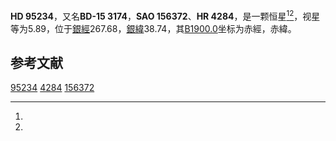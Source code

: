 {{Starbox begin
| name = HD 95234
}}
{{Starbox observe
| epoch = [[J2000.0|J2000.0]]
| constell = {{星座名待查}}<ref name=SIMBAD>{{cite web
 | url=http://simbad.u-strasbg.fr/simbad/sim-id?Ident=HR+4284
 | title =Pulsating variable Star
 | publisher=Centre de Données astronomiques de Strasbourg
 | work=SIMBAD
 | accessdate=2012-07-13}}</ref><ref name=DATA>{{cite web
 | url=http://vizier.u-strasbg.fr/viz-bin/VizieR-5?-out.add=.&-source=5050&-corr=PK=HR&-out.max=9999&HR=4284
 | title=VizieR Detailed Page
 | accessdate=2012-07-13
 | archive-date=2016-03-05
 | archive-url=https://web.archive.org/web/20160305214356/http://vizier.u-strasbg.fr/viz-bin/VizieR-5?-out.add=.&-source=5050&-corr=PK=HR&-out.max=9999&HR=4284
 | dead-url=no
 }}</ref>
| 星官 = 
| ra = {{RA|10|59|30.9}}<ref name=SIMBAD /><ref name=DATA />
| dec = {{DEC|-16|21|14}}<ref name=SIMBAD /><ref name=DATA />
| appmag_v = 5.89<ref name=SIMBAD /><ref name=DATA />
}}
{{Starbox character
| class = M2III<ref name=SIMBAD /><ref name=DATA />
| b-v = 1.63<ref name=SIMBAD /><ref name=DATA />
| u-b = 1.91<ref name=SIMBAD /><ref name=DATA />
| r-i = <ref name=SIMBAD /><ref name=DATA />
| variable = 
}}
{{Starbox astrometry
| radial_v = 1.91
| prop_mo_ra = -33
| parallax = 
| p_error = 
}}
{{Starbox catalog
| names =BD-15 3174，[[SAO星表|SAO]] 156372，[[HD星表|HD]] 95234，[[HR星表|HR]] 4284}}
{{Starbox reference |Simbad=HR+4284}}
{{Starbox end}}

'''HD 95234'''，又名'''BD-15 3174'''，'''SAO 156372'''、'''HR 4284'''，是一颗恒星<ref name=SIMBAD /><ref name=DATA />，视星等为5.89，位于[[銀道座標系|銀經]]267.68，[[銀道座標系|銀緯]]38.74，其[[B1900.0|B1900.0]]坐标为赤經{{RA|10|54|34.3}}，赤緯{{DEC|-15|38.74|3}}。

== 参考文献 ==
{{reflist}}

{{star-stub}}

[[Category:HD和HDE天體|95234]]
[[Category:HR天體|4284]]
[[Category:SAO天體|156372]]